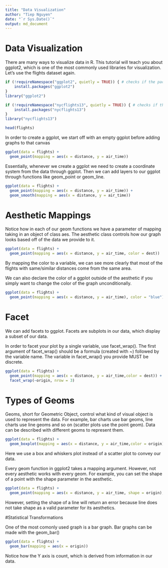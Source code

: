 ```yaml
---
title: "Data Visualization"
author: "Tiep Nguyen"
date: "`r Sys.Date()`"
output: md_document
---
```


# Data Visualization

There are many ways to visualize data in R. This tutorial will teach you about ggplot2, which is one of the most commonly used libraries for visualization. Let's use the flights dataset again.

```r
if (!requireNamespace("ggplot2", quietly = TRUE)) { # checks if the package is in the namespace.
    install.packages("ggplot2")
}
library("ggplot2")

if (!requireNamespace("nycflights13", quietly = TRUE)) { # checks if the package is in the namespace.
    install.packages("nycflights13")
}
library("nycflights13")

head(flights)
```

In order to create a ggplot, we start off with an empty ggplot before adding graphs to that canvas

```r
ggplot(data = flights) +
  geom_point(mapping = aes(x = distance, y = air_time))
```

Essentially, whenever we create a ggplot we need to create a coordinate system from the data through ggplot. Then we can add layers to our ggplot through functions like geom_point or geom_line. 

```r

ggplot(data = flights) +
  geom_point(mapping = aes(x = distance, y = air_time)) +
  geom_smooth(mapping = aes(x = distance, y = air_time))
```

# Aesthetic Mappings

Notice how in each of our geom functions we have a parameter of mapping taking in an object of class aes. The aesthetic class controls how our graph looks based off of the data we provide to it.

```r

ggplot(data = flights) +
  geom_point(mapping = aes(x = distance, y = air_time, color = dest))
```
By mapping the color to a variable, we can see more clearly that most of the flights with same/similar distances come from the same area.

We can also declare the color of a ggplot outside of the aesthetic if you simply want to change the color of the graph unconditionally.

```r

ggplot(data = flights) +
  geom_point(mapping = aes(x = distance, y = air_time), color = "blue")
```
# Facet

We can add facets to ggplot. Facets are subplots in our data, which display a subset of our data. 

In order to facet your plot by a single variable, use facet_wrap(). The first argument of facet_wrap() should be a formula (created with ~) followed by the variable name. The variable in facet_wrap() you provide MUST be discrete.

```r

ggplot(data = flights) +
  geom_point(mapping = aes(x = distance, y = air_time,color = dest)) +
  facet_wrap(~origin, nrow = 3)
```
# Types of Geoms

Geoms, short for Geometric Object, control what kind of visual object is used to represent the data. For example, bar charts use bar geoms, line charts use line geoms and so on (scatter plots use the point geom). Data can be described with different geoms to represent them.

```r
ggplot(data = flights) +
  geom_boxplot(mapping = aes(x = distance, y = air_time,color = origin))
```

Here we use a box and whiskers plot instead of a scatter plot to convey our data.

Every geom function in ggplot2 takes a mapping argument. However, not every aesthetic works with every geom. For example, you can set the shape of a point with the shape parameter in the aesthetic.

``` r
ggplot(data = flights) +
  geom_point(mapping = aes(x = distance, y = air_time, shape = origin), color = "blue")
```

However, setting the shape of a line will return an error because line does not take shape as a valid parameter for its aesthetics.

#Statistical Transformations

One of the most comonly used graph is a bar graph. Bar graphs can be made with the geom_bar()
``` r
ggplot(data = flights) +
  geom_bar(mapping = aes(x = origin))
```

Notice how the Y axis is count, which is derived from information in our data. 